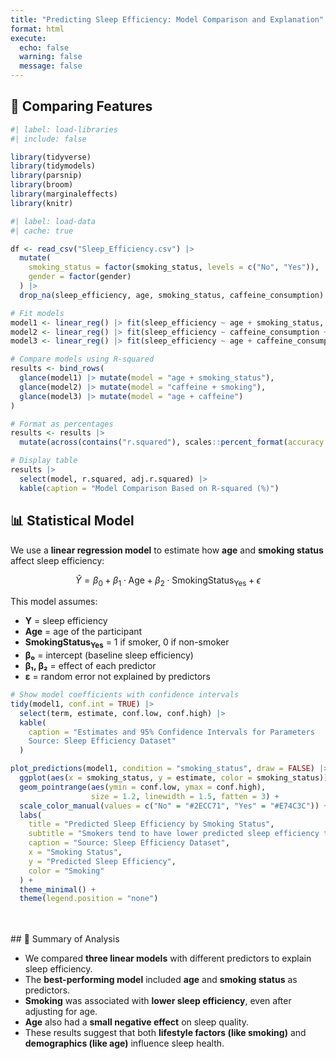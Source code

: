 ```yaml
---
title: "Predicting Sleep Efficiency: Model Comparison and Explanation"
format: html
execute: 
  echo: false
  warning: false
  message: false
---
```


## 📁 Comparing Features

```r
#| label: load-libraries
#| include: false

library(tidyverse)
library(tidymodels)
library(parsnip)
library(broom)
library(marginaleffects)
library(knitr)
```
```r
#| label: load-data
#| cache: true

df <- read_csv("Sleep_Efficiency.csv") |> 
  mutate(
    smoking_status = factor(smoking_status, levels = c("No", "Yes")),
    gender = factor(gender)
  ) |>
  drop_na(sleep_efficiency, age, smoking_status, caffeine_consumption)

```
```r
# Fit models
model1 <- linear_reg() |> fit(sleep_efficiency ~ age + smoking_status, data = df)
model2 <- linear_reg() |> fit(sleep_efficiency ~ caffeine_consumption + smoking_status, data = df)
model3 <- linear_reg() |> fit(sleep_efficiency ~ age + caffeine_consumption, data = df)

# Compare models using R-squared
results <- bind_rows(
  glance(model1) |> mutate(model = "age + smoking_status"),
  glance(model2) |> mutate(model = "caffeine + smoking"),
  glance(model3) |> mutate(model = "age + caffeine")
)

# Format as percentages
results <- results |>
  mutate(across(contains("r.squared"), scales::percent_format(accuracy = 0.1)))

# Display table
results |>
  select(model, r.squared, adj.r.squared) |>
  kable(caption = "Model Comparison Based on R-squared (%)")

```

## 📊 Statistical Model

We use a **linear regression model** to estimate how **age** and **smoking status** affect sleep efficiency:

$$
\hat{Y} = \beta_0 + \beta_1 \cdot \text{Age} + \beta_2 \cdot \text{SmokingStatus}_{\text{Yes}} + \epsilon
$$

This model assumes:

- **Y** = sleep efficiency  
- **Age** = age of the participant  
- **SmokingStatus<sub>Yes</sub>** = 1 if smoker, 0 if non-smoker  
- **β₀** = intercept (baseline sleep efficiency)  
- **β₁, β₂** = effect of each predictor  
- **ε** = random error not explained by predictors


```r
# Show model coefficients with confidence intervals
tidy(model1, conf.int = TRUE) |>
  select(term, estimate, conf.low, conf.high) |>
  kable(
    caption = "Estimates and 95% Confidence Intervals for Parameters  
    Source: Sleep Efficiency Dataset"
  )

```

```r
plot_predictions(model1, condition = "smoking_status", draw = FALSE) |>
  ggplot(aes(x = smoking_status, y = estimate, color = smoking_status)) +
  geom_pointrange(aes(ymin = conf.low, ymax = conf.high),
                  size = 1.2, linewidth = 1.5, fatten = 3) +
  scale_color_manual(values = c("No" = "#2ECC71", "Yes" = "#E74C3C")) +
  labs(
    title = "Predicted Sleep Efficiency by Smoking Status",
    subtitle = "Smokers tend to have lower predicted sleep efficiency than non-smokers",
    caption = "Source: Sleep Efficiency Dataset",
    x = "Smoking Status",
    y = "Predicted Sleep Efficiency",
    color = "Smoking"
  ) +
  theme_minimal() +
  theme(legend.position = "none")

```


<br>
<br>
## 📝 Summary of Analysis

- We compared **three linear models** with different predictors to explain sleep efficiency.
- The **best-performing model** included **age** and **smoking status** as predictors.
- **Smoking** was associated with **lower sleep efficiency**, even after adjusting for age.
- **Age** also had a **small negative effect** on sleep quality.
- These results suggest that both **lifestyle factors (like smoking)** and **demographics (like age)** influence sleep health.

